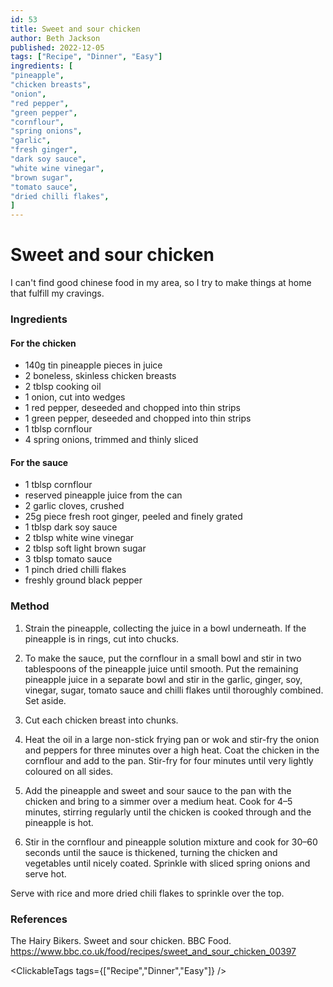 ```yaml
---
id: 53
title: Sweet and sour chicken
author: Beth Jackson
published: 2022-12-05
tags: ["Recipe", "Dinner", "Easy"]
ingredients: [
"pineapple",
"chicken breasts",
"onion",
"red pepper",
"green pepper",
"cornflour",
"spring onions",
"garlic",
"fresh ginger",
"dark soy sauce",
"white wine vinegar",
"brown sugar",
"tomato sauce",
"dried chilli flakes",
]
---
```


# Sweet and sour chicken

<BlogTextWrapper>

I can't find good chinese food in my area, so I try to make things at home that fulfill my cravings.

</BlogTextWrapper>

<BlogTextWrapper>

### Ingredients

#### For the chicken

- 140g tin pineapple pieces in juice
- 2 boneless, skinless chicken breasts
- 2 tblsp cooking oil
- 1 onion, cut into wedges
- 1 red pepper, deseeded and chopped into thin strips
- 1 green pepper, deseeded and chopped into thin strips
- 1 tblsp cornflour
- 4 spring onions, trimmed and thinly sliced

#### For the sauce

- 1 tblsp cornflour
- reserved pineapple juice from the can
- 2 garlic cloves, crushed
- 25g piece fresh root ginger, peeled and finely grated
- 1 tblsp dark soy sauce
- 2 tblsp white wine vinegar
- 2 tblsp soft light brown sugar
- 3 tblsp tomato sauce
- 1 pinch dried chilli flakes
- freshly ground black pepper

</BlogTextWrapper>

<BlogTextWrapper>

### Method

1. Strain the pineapple, collecting the juice in a bowl underneath. If the pineapple is in rings, cut into chucks.

2. To make the sauce, put the cornflour in a small bowl and stir in two tablespoons of the pineapple juice until smooth. Put the remaining pineapple juice in a separate bowl and stir in the garlic, ginger, soy, vinegar, sugar, tomato sauce and chilli flakes until thoroughly combined. Set aside.

3. Cut each chicken breast into chunks.

4. Heat the oil in a large non-stick frying pan or wok and stir-fry the onion and peppers for three minutes over a high heat. Coat the chicken in the cornflour and add to the pan. Stir-fry for four minutes until very lightly coloured on all sides.

5. Add the pineapple and sweet and sour sauce to the pan with the chicken and bring to a simmer over a medium heat. Cook for 4–5 minutes, stirring regularly until the chicken is cooked through and the pineapple is hot.

6. Stir in the cornflour and pineapple solution mixture and cook for 30–60 seconds until the sauce is thickened, turning the chicken and vegetables until nicely coated. Sprinkle with sliced spring onions and serve hot.

Serve with rice and more dried chili flakes to sprinkle over the top.

</BlogTextWrapper>

<BlogTextWrapper>

### References

The Hairy Bikers. Sweet and sour chicken. BBC Food. https://www.bbc.co.uk/food/recipes/sweet_and_sour_chicken_00397

</BlogTextWrapper>

<ClickableTags tags={["Recipe","Dinner","Easy"]} />
